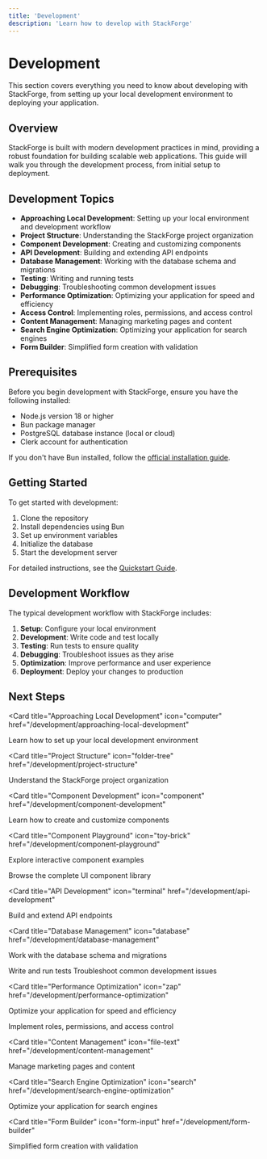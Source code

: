 ```yaml
---
title: 'Development'
description: 'Learn how to develop with StackForge'
---
```


# Development

This section covers everything you need to know about developing with StackForge, from setting up your local development environment to deploying your application.

## Overview

StackForge is built with modern development practices in mind, providing a robust foundation for building scalable web applications. This guide will walk you through the development process, from initial setup to deployment.

## Development Topics

- **Approaching Local Development**: Setting up your local environment and development workflow
- **Project Structure**: Understanding the StackForge project organization
- **Component Development**: Creating and customizing components
- **API Development**: Building and extending API endpoints
- **Database Management**: Working with the database schema and migrations
- **Testing**: Writing and running tests
- **Debugging**: Troubleshooting common development issues
- **Performance Optimization**: Optimizing your application for speed and efficiency
- **Access Control**: Implementing roles, permissions, and access control
- **Content Management**: Managing marketing pages and content
- **Search Engine Optimization**: Optimizing your application for search engines
- **Form Builder**: Simplified form creation with validation

## Prerequisites

Before you begin development with StackForge, ensure you have the following installed:

- Node.js version 18 or higher
- Bun package manager
- PostgreSQL database instance (local or cloud)
- Clerk account for authentication

If you don't have Bun installed, follow the [official installation guide](https://bun.sh/docs/installation).

## Getting Started

To get started with development:

1. Clone the repository
2. Install dependencies using Bun
3. Set up environment variables
4. Initialize the database
5. Start the development server

For detailed instructions, see the [Quickstart Guide](/quickstart).

## Development Workflow

The typical development workflow with StackForge includes:

1. **Setup**: Configure your local environment
2. **Development**: Write code and test locally
3. **Testing**: Run tests to ensure quality
4. **Debugging**: Troubleshoot issues as they arise
5. **Optimization**: Improve performance and user experience
6. **Deployment**: Deploy your changes to production

## Next Steps

<CardGroup cols={2}>

<Card
  title="Approaching Local Development"
  icon="computer"
  href="/development/approaching-local-development"
>
  Learn how to set up your local development environment
</Card>

<Card
  title="Project Structure"
  icon="folder-tree"
  href="/development/project-structure"
>
  Understand the StackForge project organization
</Card>

<Card
  title="Component Development"
  icon="component"
  href="/development/component-development"
>
  Learn how to create and customize components
</Card>

<Card
  title="Component Playground"
  icon="toy-brick"
  href="/development/component-playground"
>
  Explore interactive component examples
</Card>

<Card title="UI Components" icon="layout" href="/development/ui-components">
  Browse the complete UI component library
</Card>

<Card
  title="API Development"
  icon="terminal"
  href="/development/api-development"
>
  Build and extend API endpoints
</Card>

<Card
  title="Database Management"
  icon="database"
  href="/development/database-management"
>
  Work with the database schema and migrations
</Card>

<Card title="Testing" icon="test-tube" href="/development/testing">
  Write and run tests
</Card>

<Card title="Debugging" icon="bug" href="/development/debugging">
  Troubleshoot common development issues
</Card>

<Card
  title="Performance Optimization"
  icon="zap"
  href="/development/performance-optimization"
>
  Optimize your application for speed and efficiency
</Card>

<Card title="Access Control" icon="lock" href="/development/access-control">
  Implement roles, permissions, and access control
</Card>

<Card
  title="Content Management"
  icon="file-text"
  href="/development/content-management"
>
  Manage marketing pages and content
</Card>

<Card
  title="Search Engine Optimization"
  icon="search"
  href="/development/search-engine-optimization"
>
  Optimize your application for search engines
</Card>

<Card
  title="Form Builder"
  icon="form-input"
  href="/development/form-builder"
>
  Simplified form creation with validation
</Card>

</CardGroup>